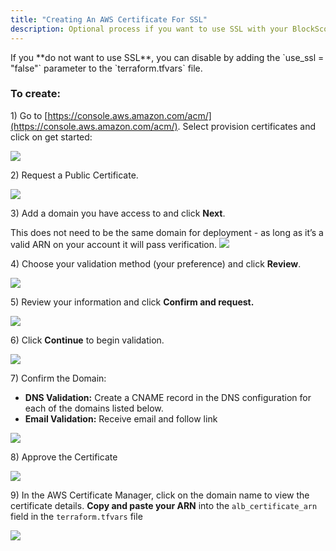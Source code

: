 ```yaml
---
title: "Creating An AWS Certificate For SSL"
description: Optional process if you want to use SSL with your BlockScout instance
---
```


<Warning>
If you **do not want to use SSL**, you can disable by adding the `use_ssl = "false"` parameter to the `terraform.tfvars` file.

</Warning>

### To create:

1\) Go to [https://console.aws.amazon.com/acm/](https://console.aws.amazon.com/acm/). Select provision certificates and click on get started:

<Frame caption="Get Started">
  <img src="/images/ac321ad7-image.jpeg" />
</Frame>

2\) Request a Public Certificate.

<Frame caption="Request a certificate">
  <img src="/images/d6d001c1-image.jpeg" />
</Frame>

3\) Add a domain you have access to and click **Next**.

<Info>
This does not need to be the same domain for deployment - as long as it’s a valid ARN on your account it will pass verification.

</Info>

<Frame caption="Add your Domain name">
  <img src="/images/02c37a26-image.jpeg" />
</Frame>

4\) Choose your validation method (your preference) and click **Review**.

<Frame caption="Choose either method and click Review">
  <img src="/images/0eae8e36-image.jpeg" />
</Frame>

5\) Review your information and click **Confirm and request.**

<Frame caption="Click Confirm and request">
  <img src="/images/c851895e-image.jpeg" />
</Frame>

6\) Click **Continue** to begin validation.

<Frame caption="Continue to Validate your certificate">
  <img src="/images/3fd60fe0-image.jpeg" />
</Frame>

7\) Confirm the Domain:

* **DNS Validation:** Create a CNAME record in the DNS configuration for each of the domains listed below.
* **Email Validation:** Receive email and follow link

<Frame caption="Email Validation">
  <img src="/images/30d7048f-image.jpeg" />
</Frame>

8\) Approve the Certificate

<Frame caption="Click I Approve to complete the process">
  <img src="/images/2d49bb16-image.jpeg" />
</Frame>

9\) In the AWS Certificate Manager, click on the domain name to view the certificate details. **Copy and paste your ARN** into the `alb_certificate_arn` field in the `terraform.tfvars` file

<Frame caption="Copy and Paste the full ARN into the alb_certificate_arn field in terraform.tfvars">
  <img src="/images/e5b02517-image.jpeg" />
</Frame>